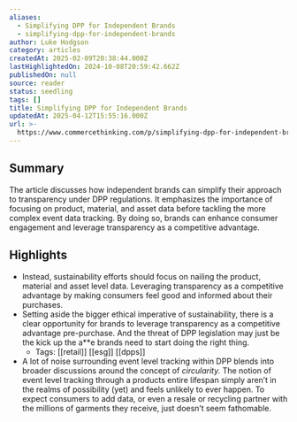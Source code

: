 ```yaml
---
aliases:
  - Simplifying DPP for Independent Brands
  - simplifying-dpp-for-independent-brands
author: Luke Hodgson
category: articles
createdAt: 2025-02-09T20:38:44.000Z
lastHighlightedOn: 2024-10-08T20:59:42.662Z
publishedOn: null
source: reader
status: seedling
tags: []
title: Simplifying DPP for Independent Brands
updatedAt: 2025-04-12T15:55:16.000Z
url: >-
  https://www.commercethinking.com/p/simplifying-dpp-for-independent-brands?utm_source=post-email-title&publication_id=1474159&post_id=147379854&utm_campaign=email-post-title&isFreemail=true&r=31t9d7&triedRedirect=true&utm_medium=email
---
```

## Summary

The article discusses how independent brands can simplify their approach to transparency under DPP regulations. It emphasizes the importance of focusing on product, material, and asset data before tackling the more complex event data tracking. By doing so, brands can enhance consumer engagement and leverage transparency as a competitive advantage.

## Highlights

- Instead, sustainability efforts should focus on nailing the product, material and asset level data. Leveraging transparency as a competitive advantage by making consumers feel good and informed about their purchases.
- Setting aside the bigger ethical imperative of sustainability, there is a clear opportunity for brands to leverage transparency as a competitive advantage pre-purchase. And the threat of DPP legislation may just be the kick up the a**e brands need to start doing the right thing.
    - Tags: [[retail]] [[esg]] [[dpps]]
- A lot of noise surrounding event level tracking within DPP blends into broader discussions around the concept of _circularity._ The notion of event level tracking through a products entire lifespan simply aren’t in the realms of possibility (yet) and feels unlikely to ever happen. To expect consumers to add data, or even a resale or recycling partner with the millions of garments they receive, just doesn’t seem fathomable.
